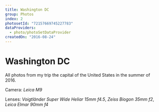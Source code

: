 ```yaml
---
title: Washington DC
group: Photos
index: 2
photosetId: "72157669745227783"
dataProviders:
  - photo/photoSetDataProvider
createdOn: "2016-08-24"
---
```



# Washington DC

All photos from my trip the capital of the United States in the summer of 2016.

Camera: _Leica M9_

Lenses: _Voigtländer Super Wide Heliar 15mm f4.5_, _Zeiss Biogon 35mm f2_, _Leica Elmar 90mm f4_

<PhotoSet />
